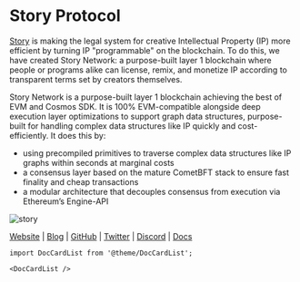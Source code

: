 # Story Protocol


<MainpageMetrics rpc="https://story-testnet-rpc.f5nodes.com" binary="story" />

[Story](https://www.story.foundation/) is making the legal system for creative Intellectual Property (IP) more efficient by turning IP "programmable" on the blockchain. To do this, we have created Story Network: a purpose-built layer 1 blockchain where people or programs alike can license, remix, and monetize IP according to transparent terms set by creators themselves.

Story Network is a purpose-built layer 1 blockchain achieving the best of EVM and Cosmos SDK. It is 100% EVM-compatible alongside deep execution layer optimizations to support graph data structures, purpose-built for handling complex data structures like IP quickly and cost-efficiently. It does this by:

- using precompiled primitives to traverse complex data structures like IP graphs within seconds at marginal costs
- a consensus layer based on the mature CometBFT stack to ensure fast finality and cheap transactions
- a modular architecture that decouples consensus from execution via Ethereum’s Engine-API

![story](./img/story.png)

[Website](https://www.story.foundation/) | [Blog](https://www.story.foundation/media) | [GitHub](https://github.com/storyprotocol) | [Twitter](https://x.com/StoryProtocol) | [Discord](https://discord.gg/storyprotocol) | [Docs](https://docs.story.foundation/docs/what-is-story)

```mdx-code-block
import DocCardList from '@theme/DocCardList';

<DocCardList />
```
